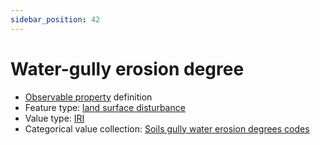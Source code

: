 ```yaml
---
sidebar_position: 42
---
```



# Water-gully erosion degree

- [Observable property](/viewers/dawe-vocabs?uri=https://linked.data.gov.au/def/nrm/a43e0dc9-b886-41ba-84df-22225879b05f) definition
- Feature type: [land surface disturbance](http://linked.data.gov.au/def/tern-cv/7e256d28-e686-4b6a-b64a-ac1b1a8f164d)
- Value type: [IRI](https://w3id.org/tern/ontologies/tern/IRI)
- Categorical value collection: [Soils gully water erosion degrees codes](/viewers/dawe-vocabs?uri=https://linked.data.gov.au/def/nrm/42898383-1e9f-4d61-bd60-fca4669c1e05)

<Example protocolModule="plot-soil-description" observableProperty="https://linked.data.gov.au/def/nrm/a43e0dc9-b886-41ba-84df-22225879b05f" />
